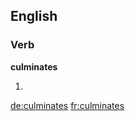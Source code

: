 
==English==

===Verb===
'''culminates'''

# {{third-person singular of|culminate}}

[[de:culminates]]
[[fr:culminates]]